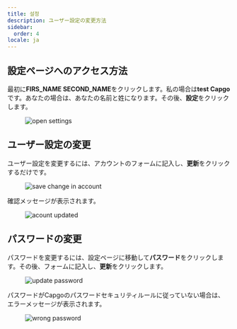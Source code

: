 ```yaml
---
title: 설정
description: ユーザー設定の変更方法
sidebar:
  order: 4
locale: ja
---
```


## 設定ページへのアクセス方法

最初に**FIRS_NAME SECOND_NAME**をクリックします。私の場合は**test Capgo**です。あなたの場合は、あなたの名前と姓になります。その後、**設定**をクリックします。

<figure><img src="/settings-go.webp" alt="open settings" /><figcaption></figcaption></figure>

## ユーザー設定の変更

ユーザー設定を変更するには、アカウントのフォームに記入し、**更新**をクリックするだけです。

<figure><img src="/account-save.webp" alt="save change in account" /><figcaption></figcaption></figure>

確認メッセージが表示されます。

<figure><img src="/account-updated.webp" alt="acount updated" /><figcaption></figcaption></figure>

## パスワードの変更

パスワードを変更するには、設定ページに移動して**パスワード**をクリックします。その後、フォームに記入し、**更新**をクリックします。

<figure><img src="/update-passwd.webp" alt="update password" /><figcaption></figcaption></figure>

パスワードがCapgoのパスワードセキュリティルールに従っていない場合は、エラーメッセージが表示されます。

<figure><img src="/passwd-error.webp" alt="wrong password" /><figcaption></figcaption></figure>